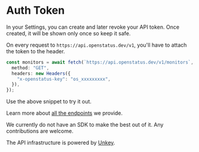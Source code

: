 
# Auth Token

In your Settings, you can create and later revoke your API token. Once created,
it will be shown only once so keep it safe.

On every request to `https://api.openstatus.dev/v1`, you'll have to attach the
token to the header.

```ts
const monitors = await fetch(`https://api.openstatus.dev/v1/monitors`, {
  method: "GET",
  headers: new Headers({
    "x-openstatus-key": "os_xxxxxxxxx",
  }),
});
```

Use the above snippet to try it out.

Learn more about [all the endpoints](/api-server/openapi) we provide.

We currently do not have an SDK to make the best out of it. Any contributions
are welcome.

The API infrastructure is powered by [Unkey](https://unkey.dev).
